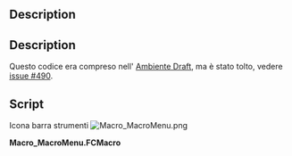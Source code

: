 <languages/>

<div class="mw-translate-fuzzy">
{{Macro/it
|Name=Macro MacroMenu
|Icon=Macro_MacroMenu.png
|Translate=Menu delle macro
|Description=Aggiunge le macro trovate nel repertorio delle macro e le mette nella cartella Macros di FreeCAD
|Author=Yorik
|Version=1.0
|Date=2014-08-07
|FCVersion=Tutte
|Download=[https://www.freecadweb.org/wiki/images/1/1e/Macro_MacroMenu.png ToolBar Icon]
}}
</div>

<div lang="en" dir="ltr" class="mw-content-ltr">
==Description==
</div>

<div class="mw-translate-fuzzy">
==Description==
Questo codice era compreso nell' [[Draft_Workbench/it|Ambiente Draft]], ma è stato tolto, vedere [http://freecadweb.org/tracker/view.php?id=490 issue #490].
</div>

==Script==

Icona barra strumenti [[Image:Macro_MacroMenu.png]]

'''Macro_MacroMenu.FCMacro'''

{{MacroCode|code=

import os,FreeCAD,FreeCADGui
 
macrosList = []
macroPath = FreeCAD.ParamGet("User parameter:BaseApp/Preferences/Macro").GetString("MacroPath") 
 
class MacroCommand():
    "A template for macro commands"
    def __init__(self,macroname):
        self.macroname = macroname
 
    def GetResources(self):
        return {'Pixmap'  : 'Draft_Macro',
                'MenuText': self.macroname,
                'ToolTip': 'Executes the '+self.macroname+' macro'}
 
    def Activated(self):
        target = macroPath+os.sep+self.macroname+'.FCMacro'
        if os.path.exists(target): execfile(target)
            
if macroPath and os.path.isdir(macroPath):
    macros = []
    for f in os.listdir(macroPath):
        if ".FCMacro" in f:
            macros.append(f[:-8])
    for m in macros:
        cmd = 'Macro_'+m
        FreeCADGui.addCommand(cmd,MacroCommand(m))
        macrosList.append(cmd)

}}

{{clear}}
